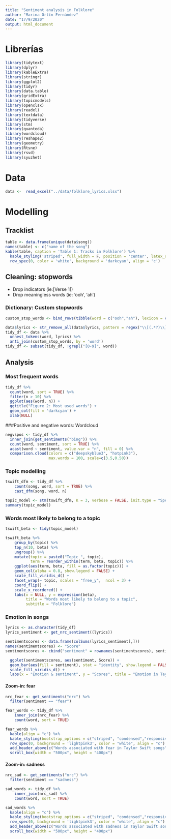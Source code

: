 ---
title: "Sentiment analysis in Folklore"
author: "Marina Ortín Fernández"
date: "17/9/2020"
output: html_document
---

# Librerías
```{r warning=FALSE}
library(tidytext)
library(dplyr)
library(kableExtra)
library(stringr)
library(ggplot2)
library(tidyr)
library(data.table)
library(gridExtra)
library(topicmodels)
library(openxlsx)
library(readxl)
library(textdata)
library(tidyverse)
library(stm)
library(quanteda)
library(wordcloud)
library(reshape2)
library(geometry)
library(Rtsne)
library(rsvd)
library(syuzhet)
```
# Data

```{r import}
data <-  read_excel("../data/folklore_lyrics.xlsx")
```

# Modelling

## Tracklist 

```{r echo = FALSE}
table <- data.frame(unique(data$song))
names(table) <- c("name of the song")
kable(table, caption = 'Table 1: Tracks in Folklore') %>%
  kable_styling('striped', full_width = F, position = 'center', latex_options = 'hold_position') %>%
  row_spec(0, color = 'white', background = 'darkcyan', align = 'c')
```


## Cleaning: stopwords

* Drop indicators (ie:[Verse 1])
* Drop meaningless words (ie: 'ooh', 'ah')

### Dictionary: Custom stopwords
```{r}
custom_stop_words <- bind_rows(tibble(word = c("ooh","ah"), lexicon = c("custom")), stop_words)
```

```{r}
data$lyrics <- str_remove_all(data$lyrics, pattern = regex("\\[(.*?)\\]"))
tidy_df <- data %>% 
  unnest_tokens(word, lyrics) %>% 
  anti_join(custom_stop_words, by = 'word')
tidy_df <- subset(tidy_df, !grepl("[0-9]", word))
```

## Analysis

### Most frequent words

```{r}
tidy_df %>%
  count(word, sort = TRUE) %>%
  filter(n > 10) %>%
  ggplot(aes(word, n)) +
  ggtitle("Figure 2: Most used words") +
  geom_col(fill = 'darkcyan') +
  xlab(NULL)
```

###Positive and negative words: Wordcloud

```{r}
negvspos <- tidy_df %>%
  inner_join(get_sentiments("bing")) %>%
  count(word, sentiment, sort = TRUE) %>%
  acast(word ~ sentiment, value.var = "n", fill = 0) %>%
  comparison.cloud(colors = c("deepskyblue3", "hotpink3"),
                   max.words = 100, scale=c(3.5,0.50))
```

### Topic modelling

```{r}
tswift_dfm <- tidy_df %>%
    count(song, word, sort = TRUE) %>%
    cast_dfm(song, word, n)

topic_model <- stm(tswift_dfm, K = 3, verbose = FALSE, init.type = "Spectral")
summary(topic_model)
```

### Words most likely to belong to a topic

```{r}
tswift_beta <- tidy(topic_model)

tswift_beta %>%
    group_by(topic) %>%
    top_n(10, beta) %>%
    ungroup() %>%
    mutate(topic = paste0("Topic ", topic),
           term = reorder_within(term, beta, topic)) %>%
    ggplot(aes(term, beta, fill = as.factor(topic))) +
    geom_col(alpha = 0.8, show.legend = FALSE) +
    scale_fill_viridis_d() +
    facet_wrap(~ topic, scales = "free_y",  ncol = 3) +
    coord_flip() +
    scale_x_reordered() +
    labs(x = NULL, y = expression(beta),
         title = "Words most likely to belong to a topic",
         subtitle = "Folklore")
```

### Emotion in songs

```{r}
lyrics <- as.character(tidy_df)
lyrics_sentiment <- get_nrc_sentiment((lyrics))
```

```{r}
sentimentscores <- data.frame(colSums(lyrics_sentiment[,]))   
names(sentimentscores) <- "Score"
sentimentscores <- cbind("sentiment" = rownames(sentimentscores), sentimentscores)

  ggplot(sentimentscores, aes(sentiment, Score)) +
  geom_bar(aes(fill = sentiment), stat = "identity", show.legend = FALSE) +
  scale_fill_viridis_d() + 
  labs(x = "Emotion & sentiment", y = "Scores", title = "Emotion in Taylor Swift songs")
```
#### Zoom-in: fear

```{r}
nrc_fear <- get_sentiments("nrc") %>% 
  filter(sentiment == "fear")

fear_words <- tidy_df %>%
    inner_join(nrc_fear) %>%
    count(word, sort = TRUE)
```

```{r}
fear_words %>% 
  kable(align = "c") %>%
  kable_styling(bootstrap_options = c("striped", "condensed","responsive", "bordered")) %>%
  row_spec(0, background = 'lightpink3', color = "white", align = "c") %>%
  add_header_above(c("Words associated with fear in Taylor Swift songs"= 2), bold = TRUE)  %>% 
  scroll_box(width = "500px", height = "400px") 
```
#### Zoom-in: sadness

```{r}
nrc_sad <- get_sentiments("nrc") %>% 
  filter(sentiment == "sadness")

sad_words <- tidy_df %>%
    inner_join(nrc_sad) %>%
    count(word, sort = TRUE)
```

```{r}
sad_words %>% 
  kable(align = "c") %>%
  kable_styling(bootstrap_options = c("striped", "condensed","responsive", "bordered")) %>%
  row_spec(0, background = 'lightpink3', color = "white", align = "c") %>%
  add_header_above(c("Words associated with sadness in Taylor Swift songs"= 2), bold = TRUE)  %>% 
  scroll_box(width = "500px", height = "400px") 
```
